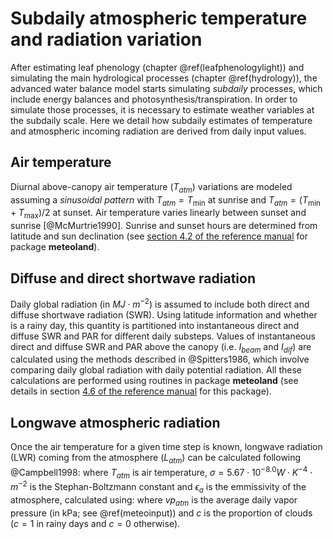 # Subdaily atmospheric temperature and radiation variation {#subdailytemplight}

After estimating leaf phenology (chapter \@ref(leafphenologylight)) and simulating the main hydrological processes (chapter \@ref(hydrology)), the advanced water balance model starts simulating *subdaily* processes, which include energy balances and photosynthesis/transpiration. In order to simulate those processes, it is necessary to estimate weather variables at the subdaily scale. Here we detail how subdaily estimates of temperature and atmospheric incoming radiation are derived from daily input values.

## Air temperature
Diurnal above-canopy air temperature ($T_{atm}$) variations are modeled assuming a *sinusoidal pattern* with $T_{atm} = T_{\min}$ at sunrise and $T_{atm} = (T_{\min}+T_{\max})/2$ at sunset. Air temperature varies linearly between sunset and sunrise [@McMurtrie1990]. Sunrise and sunset hours are determined from latitude and sun declination (see [section 4.2 of the reference manual](http://vegmod.ctfc.cat/meteolandbook/solarradiation.html#day-length) for package **meteoland**).


## Diffuse and direct shortwave radiation
Daily global radiation (in $MJ \cdot m^{-2}$) is assumed to include both direct and diffuse shortwave radiation (SWR). Using latitude information and whether is a rainy day, this quantity is partitioned into instantaneous direct and diffuse SWR and PAR for different daily substeps. Values of instantaneous direct and diffuse SWR and PAR above the canopy (i.e. $I_{beam}$ and $I_{dif}$) are calculated using the methods described in @Spitters1986, which involve comparing daily global radiation with daily potential radiation. All these calculations are performed using routines in package **meteoland** (see details in section [4.6 of the reference manual ](http://vegmod.ctfc.cat/meteolandbook/solarradiation.html#diurnal-trends-in-diffuse-and-direct-radiation) for this package).

## Longwave atmospheric radiation {#longwaveatmradiation}
Once the air temperature for a given time step is known, longwave radiation (LWR) coming from the atmosphere ($L_{atm}$) can be calculated following @Campbell1998:
\begin{equation}
L_{atm} = \epsilon_{a} \cdot \sigma \cdot (T_{atm} + 273.16)^{4.0}
\end{equation}
where $T_{atm}$ is air temperature, $\sigma = 5.67 \cdot 10^{-8.0} W \cdot K^{-4} \cdot m^{-2}$ is the Stephan-Boltzmann constant and $\epsilon_{a}$ is the emmissivity of the atmosphere, calculated using:
\begin{eqnarray}
\epsilon_{a} &=& (1 - 0.84 \cdot c) \cdot \epsilon_{ac} + 0.84 \cdot c \\
\epsilon_{ac} &=& 1.72 \cdot \left(\frac{vp_{atm}}{T_{atm} + 273.16} \right)^{1/7}
\end{eqnarray}
where $vp_{atm}$ is the average daily vapor pressure (in kPa; see \@ref(meteoinput)) and $c$ is the proportion of clouds ($c=1$ in rainy days and $c=0$ otherwise). 